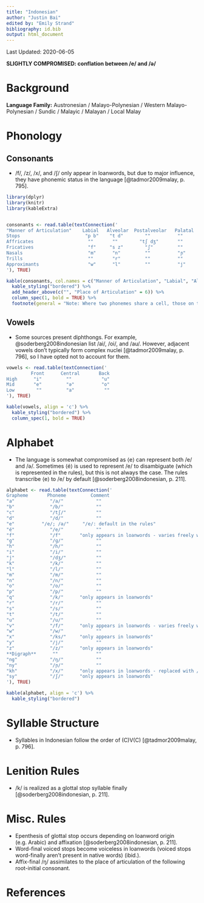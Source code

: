```yaml
---
title: "Indonesian"
author: "Justin Bai"
edited by: "Emily Strand"
bibliography: id.bib
output: html_document
---
```


Last Updated: 2020-06-05

**SLIGHTLY COMPROMISED: conflation between /e/ and /ə/**

# Background

**Language Family:** Austronesian / Malayo-Polynesian / Western Malayo-Polynesian / Sundic / Malayic / Malayan / Local Malay

# Phonology

## Consonants

* /f/, /z/, /x/, and /ʃ/ only appear in loanwords, but due to major influence, they have phonemic status in the language [@tadmor2009malay, p. 795].

```r

library(dplyr)
library(knitr)
library(kableExtra)


consonants <- read.table(textConnection('
"Manner of Articulation"    Labial   Alveolar  Postalveolar   Palatal  Velar   Glottal
Stops                        "p b"    "t d"        ""          ""      "k ɡ"     ""
Affricates                    ""       ""        "tʃ dʒ"       ""       ""       ""
Fricatives                    "f"     "s z"        "ʃ"         ""       "x"      "h"
Nasals                        "m"      "n"         ""          "ɲ"      "ŋ"      ""
Trills                        ""       "r"         ""          ""       ""       ""
Approximants                  "w"      "l"         ""          "j"      ""       ""
'), TRUE)

kable(consonants, col.names = c("Manner of Articulation", "Labial", "Alveolar", "Postalveolar", "Palatal", "Velar", "Glottal"), align = 'c') %>%
  kable_styling("bordered") %>%
  add_header_above(c("", "Place of Articulation" = 6)) %>%
  column_spec(1, bold = TRUE) %>%
  footnote(general = "Note: Where two phonemes share a cell, those on the left are voiceless and those on the right are voiced.", general_title = "")
```

## Vowels

* Some sources present diphthongs. For example, @soderberg2008indonesian list /ai/, /oi/, and /au/. However, adjacent vowels don't typically form complex nuclei [@tadmor2009malay, p. 796], so I have opted not to account for them.

```r

vowels <- read.table(textConnection('
         Front      Central       Back
High      "i"         ""           "u"
Mid       "e"         "ə"          "o"
Low        ""         "a"           ""
'), TRUE)

kable(vowels, align = 'c') %>%
  kable_styling("bordered") %>%
  column_spec(1, bold = TRUE)
```  

# Alphabet

* The language is somewhat compromised as ⟨e⟩ can represent both /e/ and /ə/. Sometimes ⟨é⟩ is used to represent /e/ to disambiguate (which is represented in the rules), but this is not always the case. The rules transcribe ⟨e⟩ to /e/ by default [@soderberg2008indonesian, p. 211].

```r

alphabet <- read.table(textConnection('
Grapheme       Phoneme         Comment
"a"             "/a/"            ""
"b"             "/b/"            ""
"c"             "/tʃ/"           ""
"d"             "/d/"            ""
"e"          "/e/; /ə/"     "/e/: default in the rules"
"é"             "/e/"            ""
"f"             "/f"       "only appears in loanwords - varies freely with [p]"
"g"             "/ɡ/"            ""
"h"             "/h/"            ""
"i"             "/i/"            ""
"j"             "/dʒ/"           ""
"k"             "/k/"            ""
"l"             "/l/"            ""
"m"             "/m/"            ""
"n"             "/n/"            ""
"o"             "/o/"            ""
"p"             "/p/"            ""
"q"             "/k/"      "only appears in loanwords"
"r"             "/r/"            ""
"s"             "/s/"            ""
"t"             "/t/"            ""
"u"             "/u/"            ""
"v"             "/f/"      "only appears in loanwords - varies freely with [v]"
"w"             "/w/"            ""
"x"             "/ks/"     "only appears in loanwords"
"y"             "/j/"            ""
"z"             "/z/"      "only appears in loanwords"
**Digraph**      ""              ""
"ng"            "/ŋ/"            ""
"ny"            "/ɲ/"            ""
"kh"            "/x/"      "only appears in loanwords - replaced with /k/ in younger generations [@soderberg2008indonesian, p. 211]"
"sy"            "/ʃ/"      "only appears in loanwords"
'), TRUE)

kable(alphabet, align = 'c') %>%
  kable_styling("bordered")
```  

# Syllable Structure

* Syllables in Indonesian follow the order of (C)V(C) [@tadmor2009malay, p. 796].

# Lenition Rules

* /k/ is realized as a glottal stop syllable finally [@soderberg2008indonesian, p. 211].

# Misc. Rules

* Epenthesis of glottal stop occurs depending on loanword origin (e.g. Arabic) and affixation [@soderberg2008indonesian, p. 211].
* Word-final voiced stops become voiceless in loanwords (voiced stops word-finally aren't present in native words) (ibid.).
* Affix-final /ŋ/ assimilates to the place of articulation of the following root-initial consonant.

# References
